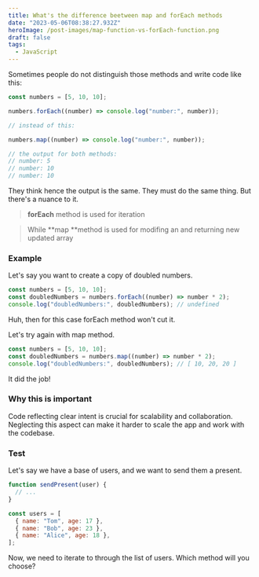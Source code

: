 ```yaml
---
title: What's the difference beetween map and forEach methods
date: "2023-05-06T08:38:27.932Z"
heroImage: /post-images/map-function-vs-forEach-function.png
draft: false
tags:
  - JavaScript
---
```


Sometimes people do not distinguish those methods and write code like this:

```javascript
const numbers = [5, 10, 10];

numbers.forEach((number) => console.log("number:", number));

// instead of this:

numbers.map((number) => console.log("number:", number));

// the output for both methods:
// number: 5
// number: 10
// number: 10
```

They think hence the output is the same. They must do the same thing. But there's a nuance to it.

> **forEach** method is used for iteration

> While \*\*map \*\*method is used for modifing an and returning new updated array

### Example

Let's say you want to create a copy of doubled numbers.

```javascript
const numbers = [5, 10, 10];
const doubledNumbers = numbers.forEach((number) => number * 2);
console.log("doubledNumbers:", doubledNumbers); // undefined
```

Huh, then for this case forEach method won't cut it.

Let's try again with map method.

```javascript
const numbers = [5, 10, 10];
const doubledNumbers = numbers.map((number) => number * 2);
console.log("doubledNumbers:", doubledNumbers); // [ 10, 20, 20 ]
```

It did the job!

### Why this is important

Code reflecting clear intent is crucial for scalability and collaboration. Neglecting this aspect can make it harder to scale the app and work with the codebase.

### Test

Let's say we have a base of users, and we want to send them a present.

```javascript
function sendPresent(user) {
  // ...
}

const users = [
  { name: "Tom", age: 17 },
  { name: "Bob", age: 23 },
  { name: "Alice", age: 18 },
];
```

Now, we need to iterate to through the list of users. Which method will you choose?
